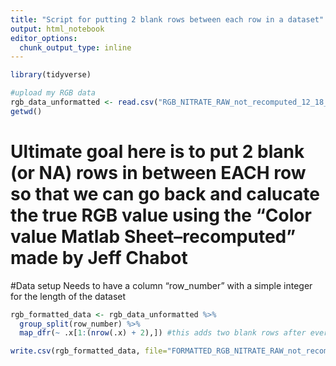 ```yaml
---
title: "Script for putting 2 blank rows between each row in a dataset"
output: html_notebook
editor_options: 
  chunk_output_type: inline
---
```


```r
library(tidyverse)

```
```r
#upload my RGB data
rgb_data_unformatted <- read.csv("RGB_NITRATE_RAW_not_recomputed_12_18_23.csv", header=TRUE, sep=",",stringsAsFactors = FALSE) 
getwd()

```
# Ultimate goal here is to put 2 blank (or NA) rows in between EACH row so that we can go back and calucate the true RGB value using the  "Color value Matlab Sheet--recomputed" made by Jeff Chabot

#Data setup
Needs to have a column "row_number" with a simple integer for the length of the dataset
```r
rgb_formatted_data <- rgb_data_unformatted %>%
  group_split(row_number) %>%
  map_dfr(~ .x[1:(nrow(.x) + 2),]) #this adds two blank rows after every data row

write.csv(rgb_formatted_data, file="FORMATTED_RGB_NITRATE_RAW_not_recomputed_12_18_23.csv", row.names=TRUE)
```

